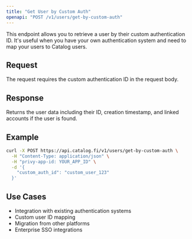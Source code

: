 ```yaml
---
title: "Get User by Custom Auth"
openapi: "POST /v1/users/get-by-custom-auth"
---
```


This endpoint allows you to retrieve a user by their custom authentication ID. It's useful when you have your own authentication system and need to map your users to Catalog users.

## Request

The request requires the custom authentication ID in the request body.

## Response

Returns the user data including their ID, creation timestamp, and linked accounts if the user is found.

## Example

```bash
curl -X POST https://api.catalog.fi/v1/users/get-by-custom-auth \
  -H "Content-Type: application/json" \
  -H "privy-app-id: YOUR_APP_ID" \
  -d '{
    "custom_auth_id": "custom_user_123"
  }'
```

## Use Cases

- Integration with existing authentication systems
- Custom user ID mapping
- Migration from other platforms
- Enterprise SSO integrations

